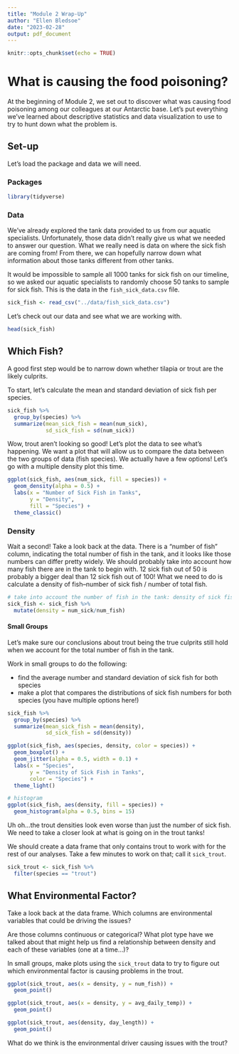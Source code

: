 ```yaml
---
title: "Module 2 Wrap-Up"
author: "Ellen Bledsoe"
date: "2023-02-28"
output: pdf_document
---
```


```r
knitr::opts_chunk$set(echo = TRUE)
```

# What is causing the food poisoning?

At the beginning of Module 2, we set out to discover what was causing food poisoning among our colleagues at our Antarctic base. Let's put everything we've learned about descriptive statistics and data visualization to use to try to hunt down what the problem is.

## Set-up

Let's load the package and data we will need.

### Packages

```r
library(tidyverse)
```

### Data

We've already explored the tank data provided to us from our aquatic specialists. Unfortunately, those data didn't really give us what we needed to answer our question. What we really need is data on where the sick fish are coming from! From there, we can hopefully narrow down what information about those tanks different from other tanks.

It would be impossible to sample all 1000 tanks for sick fish on our timeline, so we asked our aquatic specialists to randomly choose 50 tanks to sample for sick fish. This is the data in the `fish_sick_data.csv` file.

```r
sick_fish <- read_csv("../data/fish_sick_data.csv") 
```

Let's check out our data and see what we are working with.

```r
head(sick_fish)
```

## Which Fish?

A good first step would be to narrow down whether tilapia or trout are the likely culprits.

To start, let's calculate the mean and standard deviation of sick fish per species.

```r
sick_fish %>% 
  group_by(species) %>% 
  summarize(mean_sick_fish = mean(num_sick),
            sd_sick_fish = sd(num_sick))
```

Wow, trout aren't looking so good! Let's plot the data to see what's happening. We want a plot that will allow us to compare the data between the two groups of data (fish species). We actually have a few options! Let's go with a multiple density plot this time.

```r
ggplot(sick_fish, aes(num_sick, fill = species)) +
  geom_density(alpha = 0.5) +
  labs(x = "Number of Sick Fish in Tanks",
       y = "Density",
       fill = "Species") +
  theme_classic()
```

### Density

Wait a second! Take a look back at the data. There is a "number of fish" column, indicating the total number of fish in the tank, and it looks like those numbers can differ pretty widely. We should probably take into account how many fish there are in the tank to begin with. 12 sick fish out of 50 is probably a bigger deal than 12 sick fish out of 100! What we need to do is calculate a density of fish--number of sick fish / number of total fish.

```r
# take into account the number of fish in the tank: density of sick fish
sick_fish <- sick_fish %>% 
  mutate(density = num_sick/num_fish) 
```

#### Small Groups

Let's make sure our conclusions about trout being the true culprits still hold when we account for the total number of fish in the tank.

Work in small groups to do the following:

-   find the average number and standard deviation of sick fish for both species
-   make a plot that compares the distributions of sick fish numbers for both species (you have multiple options here!)

```r
sick_fish %>% 
  group_by(species) %>% 
  summarize(mean_sick_fish = mean(density),
            sd_sick_fish = sd(density))

ggplot(sick_fish, aes(species, density, color = species)) +
  geom_boxplot() + 
  geom_jitter(alpha = 0.5, width = 0.1) +
  labs(x = "Species",
       y = "Density of Sick Fish in Tanks",
       color = "Species") +
  theme_light()

# histogram
ggplot(sick_fish, aes(density, fill = species)) +
  geom_histogram(alpha = 0.5, bins = 15)

```

Uh oh...the trout densities look even worse than just the number of sick fish. We need to take a closer look at what is going on in the trout tanks!

We should create a data frame that only contains trout to work with for the rest of our analyses. Take a few minutes to work on that; call it `sick_trout`.

```r
sick_trout <- sick_fish %>% 
  filter(species == "trout")
```

## What Environmental Factor?

Take a look back at the data frame. Which columns are environmental variables that could be driving the issues?

Are those columns continuous or categorical? What plot type have we talked about that might help us find a relationship between density and each of these variables (one at a time...)?

In small groups, make plots using the `sick_trout` data to try to figure out which environmental factor is causing problems in the trout.

```r
ggplot(sick_trout, aes(x = density, y = num_fish)) +
  geom_point() 

ggplot(sick_trout, aes(x = density, y = avg_daily_temp)) +
  geom_point()

ggplot(sick_trout, aes(density, day_length)) +
  geom_point() 
```

What do we think is the environmental driver causing issues with the trout?
